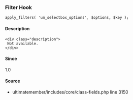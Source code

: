 
### Filter Hook    
    
```
apply_filters( 'um_selectbox_options', $options, $key );
```

#### Description
    <div class="description">
     Not available.
    </div>

#### Since
<div class="description">
1.0
</div>

#### Source
  - <Link href="/developer/files/includes-core-class-fields#source-view.3150">ultimatemember/includes/core/class-fields.php</Link> <Link href="/developer/files/includes-core-class-fields#source-view.3150">line 3150</Link>

